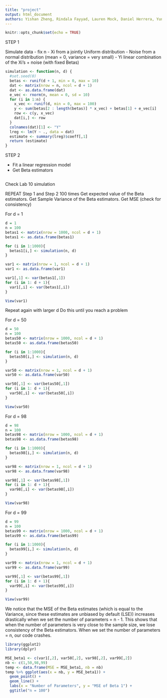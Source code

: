 ```yaml
---
title: "project"
output: html_document
authors: Yishan Zheng, Rindala Fayyad, Lauren Mock, Daniel Herrera, Yuning Liu, Jinyi Che
---
```


```r
knitr::opts_chunk$set(echo = TRUE)
```
STEP 1

Simulate data
- fix n 
- Xi from a jointly Uniform distribution
- Noise from a normal distribution (mean = 0, variance = very small)
- Yi linear combination of the Xi's + noise (with fixed Betas)

```r
simulation <- function(n, d) {
  #set.seed(0)
  betas <- runif(d + 1, min = 0, max = 10)
  dat <- matrix(nrow = n, ncol = d + 1)
  dat <- as.data.frame(dat)
  e_vec <- rnorm(n, mean = 0, sd = 10)
  for (i in 1:n) {
    x_vec <- runif(d, min = 0, max = 100)
    y <- sum(betas[2 : length(betas)] * x_vec) + betas[1] + e_vec[i]
    row <- c(y, x_vec)
    dat[i,] <- row
  }
  colnames(dat)[1] <- "Y"
  lreg <- lm(Y ~ ., data = dat)
  estimate <- summary(lreg)$coeff[,1]
  return (estimate)
}


```


STEP 2

- Fit a linear regression model
- Get Beta estimators 

```r

```

Check Lab 10 simulation

REPEAT Step 1 and Step 2 100 times
Get expected value of the Beta estimators. 
Get Sample Variance of the Beta estimators. 
Get MSE (check for consistency)

For d = 1
```r
d = 1
n = 100
betas1 <- matrix(nrow = 1000, ncol = d + 1)
betas1 <- as.data.frame(betas1)

for (i in 1:1000){
  betas1[i,] <- simulation(n, d)
}

var1 <- matrix(nrow = 1, ncol = d + 1)
var1 <- as.data.frame(var1)

var1[,1] <- var(betas1[,1])
for (i in 1: d + 1){
  var1[,i] <- var(betas1[,i])
}

View(var1)
```


Repeat again with larger d
Do this until you reach a problem


For d = 50
```r
d = 50
n = 100
betas50 <- matrix(nrow = 1000, ncol = d + 1)
betas50 <- as.data.frame(betas50)

for (i in 1:1000){
  betas50[i,] <- simulation(n, d)
}

var50 <- matrix(nrow = 1, ncol = d + 1)
var50 <- as.data.frame(var50)

var50[,1] <- var(betas50[,1])
for (i in 1: d + 1){
  var50[,i] <- var(betas50[,i])
}

View(var50)
```

For d = 98
```r
d = 98
n = 100
betas98 <- matrix(nrow = 1000, ncol = d + 1)
betas98 <- as.data.frame(betas98)

for (i in 1:1000){
  betas98[i,] <- simulation(n, d)
}

var98 <- matrix(nrow = 1, ncol = d + 1)
var98 <- as.data.frame(var98)

var98[,1] <- var(betas98[,1])
for (i in 1: d + 1){
  var98[,i] <- var(betas98[,i])
}

View(var98)
```

For d = 99
```r
d = 99
n = 100
betas99 <- matrix(nrow = 1000, ncol = d + 1)
betas99 <- as.data.frame(betas99)

for (i in 1:1000){
  betas99[i,] <- simulation(n, d)
}

var99 <- matrix(nrow = 1, ncol = d + 1)
var99 <- as.data.frame(var99)

var99[,1] <- var(betas99[,1])
for (i in 1: d + 1){
  var99[,i] <- var(betas99[,i])
}

View(var99)
```

We notice that the MSE of the Beta estimates (which is equal to the Variance, since these estimates are unbiased by default (LSE)) increases drastically when we set the number of parameters = n - 1. This shows that when the number of parameters is very close to the sample size, we lose consistency of the Beta estimators. When we set the number of parameters = n, our code crashes. 

```r
library(ggplot2)
library(dplyr)

MSE_beta1 <- c(var1[,2], var50[,2], var98[,2], var99[,2])
nb <- c(1,50,98,99)
temp <- data.frame(MSE = MSE_beta1, nb = nb)
temp %>% ggplot(aes(x = nb, y = MSE_beta1)) +
  geom_point() +
  geom_line() + 
  labs(x = "Number of Parameters", y = "MSE of Beta 1") + 
  ggtitle("n = 100")

```

